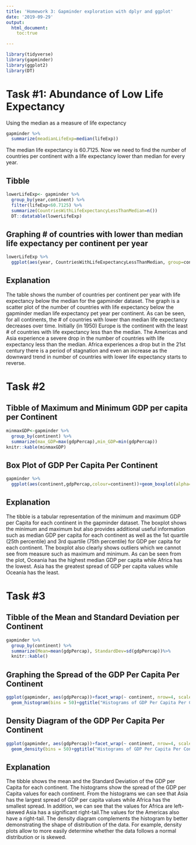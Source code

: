 ```yaml
---
title: 'Homework 3: Gapminder exploration with dplyr and ggplot'
date: '2019-09-29'
output: 
  html_document:
    toc:true

---
```


```r
library(tidyverse)
library(gapminder)
library(ggplot2)
library(DT)
```

# Task #1: Abundance of Low Life Expectancy

Using the median as a measure of life expectancy
```r
gapminder %>%
  summarize(meadianLifeExp=median(lifeExp))
```
The median life expectancy is 60.7125.
Now we need to find the number of countries per continent 
with a life expectancy lower than median for every year.

## Tibble 

```r
lowerLifeExp<- gapminder %>%
  group_by(year,continent) %>%
  filter(lifeExp<60.7125) %>%
  summarize(CountriesWithLifeExpectancyLessThanMedian=n())
  DT::datatable(lowerLifeExp)
```

## Graphing # of countries with lower than median life expectancy per continent per year
```r
lowerLifeExp %>%
  ggplot(aes(year, CountriesWithLifeExpectancyLessThanMedian, group=continent,colour=continent)) + geom_point()+ggtitle("Countries with Lower than Median Life Expectancy Per Continent Over Time")+scale_color_discrete("Continent")+xlab("Year") +ylab("# of Countries with Life Expectancy below Median")
```

## Explanation

The table shows the number of countries per continent per year  with life expectancy below the median for the gapminder dataset.
The graph is a scatter plot of the number of countries with life expectancy below the gapminder median life expectancy pet year per continent. As can be seen, for all continents, the # of countries with lower than median life expectancy decreases over time. Initially (in 1950) Europe is the continent with the least # of countries with life expectancy less than the median. The Americas and Asia experience a severe drop in the number of countries with life expectancy less than the median.
Africa experiences a drop but in the 21st century there is a  period of stagnation and 
even an increase as the downward trend in number of countries with lower life expectancy starts to reverse.

# Task #2

## Tibble of Maximum and Minimum GDP per capita per Continent

```r
minmaxGDP<-gapminder %>%
  group_by(continent) %>%
  summarize(max_GDP=max(gdpPercap),min_GDP=min(gdpPercap))
knitr::kable(minmaxGDP)
```


## Box Plot of GDP Per Capita Per Continent
```r
gapminder %>%
  ggplot(aes(continent,gdpPercap,colour=continent))+geom_boxplot(alpha=0.5)+ggtitle("Boxplot of GDP per Capita per Continent") + xlab("Continent")+ ylab("GDP Per Capita")+ scale_y_continuous(labels = scales::dollar_format())+scale_color_discrete("Continent")
```

## Explanation

The tibble is a tabular representation of the minimum and maximum GDP per Capita for each continent in the gapminder dataset.
The boxplot shows the minimum and maximum but also provides additional useful information such as  median GDP per capita for each continent as well as the 1st quartile (25th percentile) and 3rd quartile (75th percentile) for GDP per capita for each continent. The boxplot also clearly shows outliers which we cannot see from measure such as maximum and minimum.
As can be seen from the plot, Oceania has the highest median GDP per capita while Africa has the lowest. Asia has the greatest spread of GDP per capita values while Oceania has the least. 

# Task #3

## Tibble of the Mean and Standard Deviation per Continent

```r
gapminder %>%
  group_by(continent) %>%
  summarize(Mean=mean(gdpPercap), StandardDev=sd(gdpPercap))%>%
  knitr::kable()
```

## Graphing the Spread of the GDP Per Capita Per Continent
```r
ggplot(gapminder, aes(gdpPercap))+facet_wrap(~ continent, nrow=4, scales="free_y") +
  geom_histogram(bins = 50)+ggtitle("Histograms of GDP Per Capita Per Continent ") + xlab("GDP Per Capita")+scale_x_continuous(labels=scales::dollar_format())+ylab("Frequency")
```
## Density Diagram of the GDP Per Capita Per Continent
```r
ggplot(gapminder, aes(gdpPercap))+facet_wrap(~ continent, nrow=4, scales="free_y") +
  geom_density(bins = 50)+ggtitle("Histograms of GDP Per Capita Per Continent ") + xlab("GDP Per Capita")+scale_x_continuous(labels=scales::dollar_format())+ylab("Frequency")
```

## Explanation

The tibble shows the mean and the Standard Deviation of the GDP per Capita for each continent.
The histograms show the spread of the GDP per Capita values for each continent. From the histograms we can see that Asia has the largest spread of GDP per capita values while Africa has the smallest spread. In addition, we can see that the values for Africa are left-skewed Asia has a significant right-tail.The values for the Americas also have a right-tail. 
The density diagram complements the histogram by better demonstrating the shape of distribution of the data. For example, density plots allow to more easily determine whether the data follows a normal distribution or is skewed.

